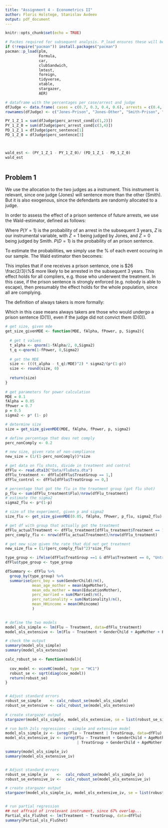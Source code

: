 ```yaml
---
title: "Assignment 4 - Econometrics II"
author: Floris Holstege, Stanislav Avdeev
output: pdf_document
---
```


```r
knitr::opts_chunk$set(echo = TRUE)

# Packes required for subsequent analysis. P_load ensures these will be installed and loaded. 
if (!require("pacman")) install.packages("pacman")
pacman::p_load(plm, 
               Formula,
               car,
               clubSandwich,
               lmtest,
               foreign,
               tidyverse,
               xtable,
               stargazer,
               AER)

```

```r

# dataframe with the percentages per case/arrest and judge
dfJudge <- data.frame( cases = c(0.7, 0.3, 0.4, 0.6), arrests = c(0.4, 0.6, 0.2, 0.5) )
rownames(dfJudge) <- c("Jones-Prison", "Jones-Other", "Smith-Prison", "Smith-Other")

PY_1_Z_1 = sum(dfJudge$perc_arrest_cond[c(1,2)])
PY_1_Z_0 = sum(dfJudge$perc_arrest_cond[c(3,4)])
PD_1_Z_1 = dfJudge$perc_sentence[1]
PD_1_Z_0 = dfJudge$perc_sentence[3]



wald_est <- (PY_1_Z_1 - PY_1_Z_0)/ (PD_1_Z_1 - PD_1_Z_0)
wald_est



```

## Problem 1


We use the allocation to the two judges as a instrument. This instrument is relevant, since one judge (Jones) will sentence more than the other (Smith). But it is also exogenous, since the defendants are randomly allocated to a judge. 

In order to assess the effect of a prison sentence of future arrests, we use the Wald-estimator, defined as follows:

\begin{align*}
\beta_{wald} = \frac{P(Y = 1 | Z = 1) - P(Y = 1 | Z = 0)}{P(D = 1 | Z = 1) = P(D = 1 | Z = 0 )}
\end{align*}

Where $P(Y = 1)$ is the probability of an arrest in the subsequent 3 years, $Z$ is our instrumental variable, with $Z = 1$ being judged by Jones, and $Z = 0$ being judged by Smith. $P(D = 1)$ is the probability of an prison sentence. 

To estimate the probabilities, we simply use the \% of each event occuring in our sample. The Wald estimator then becomes: 

\begin{align*}
\beta_{wald} =  \frac{0.46 - 0.38}{0.7 - 0.4} = \frac{0.08}{0.3} = 26 \frac{2/3}\%
\end{align*}

This implies that if one receives a prison sentence, one is  $26 \frac{2/3}\%$ more likely to be arrested in the subsequent 3 years. This effect holds for all compliers, e.g. those who underwent the treatment. In this case, if the prison sentence is strongly enforced (e.g. nobody is able to escape), then presumably the effect holds for the whole population, since all are complying. 

The definition of always takers is more formally: 
\begin{align*}
  D(1) = D(0) = 1
\end{align*}

Which in this case means always takers are those who would undergo a prison sentence (D(1)), even if the judge did not convict them (D(0)). 



```r


# get size, given mde 
get_size_givenMDE <- function(MDE, fAlpha, fPower, p, Sigma2){
  
  # get t values
  t_alpha <- qnorm(1-fAlpha/2, 0,Sigma2)
  t_q <-qnorm(1-fPower, 0,Sigma2)
  
  # get the MDE
  size <- (((t_alpha - t_q)/MDE)^2) * sigma2/(p*(1-p))
  size <- round(size, 0)
  
  return(size)
}
  
# get parameters for power calculation
MDE = 0.1
fAlpha = 0.05
fPower = 0.7
p = 0.5
sigma2 <- p* (1- p)

# determine size 
size = get_size_givenMDE(MDE, fAlpha, fPower, p, sigma2)

# define percentage that does not comply
perc_nonComply <- 0.2

# new size, given rate of non-compliance
new_size = (1/(1-perc_nonComply))*size


```


```r

# get data on flu shots, divide in treatment and control
dfFlu <- read.dta13("Data/FluData.dta")
dfFlu_treatment <- dfFlu[dfFlu$TreatGroup == 1,]
dfFlu_control <- dfFlu[dfFlu$TreatGroup == 0,]

# percentage that got the flu in the treatment group (got flu shot)
p_flu <- sum(dfFlu_treatment$Flu)/nrow(dfFlu_treatment)
# estimate the sigma2
sigma2_flu <- p*(1-p)

# size of the experiment, given p and sigma2
size_flu <- get_size_givenMDE(0.05, fAlpha, fPower, p_flu, sigma2_flu)

# get df with group that actually got the treatment
dfFlu_actualTreatment <- dfFlu_treatment[dfFlu_treatment$Treatment == 1,]
perc_comply_flu <- nrow(dfFlu_actualTreatment)/nrow(dfFlu_treatment)

# get new size given the rate that did not get treatment
new_size_flu = (1/(perc_comply_flu)^2)*size_flu

```


```r

type_group <- ifelse(dfFlu$TreatGroup ==1 & dfFlu$Treatment == 0, "Untreated treatment",ifelse(dfFlu$TreatGroup ==1 & dfFlu$Treatment == 1, "Treated treatment","control"))
dfFlu$type_group <- type_group

dfSummary <- dfFlu %>%
  group_by(type_group) %>% 
  summarise(perc_boy = sum(GenderChild)/n(),
            mean_age_mother = mean(AgeMother),
            mean_edu_mother = mean(EducationMother),
            perc_married = sum(Married)/n(),
            perc_nationality = sum(Nationality)/n(),
            mean_HHincome = mean(Hhincome)
            )
    

```


```r

# define the two models
model_ols_simple <- lm(Flu ~ Treatment, data=dfFlu_treatment)
model_ols_extensive <- lm(Flu ~ Treatment + GenderChild + AgeMother + EducationMother + Married + Nationality + Hhincome, data = dfFlu_treatment)

# check the output
summary(model_ols_simple)
summary(model_ols_extensive)

calc_robust_se <- function(model){
  
  cov_model <- vcovHC(model, type = "HC1")
  robust_se <- sqrt(diag(cov_model))
  return(robust_se)
}


# Adjust standard errors
robust_se_simple    <- calc_robust_se(model_ols_simple)
robust_se_extensive <- calc_robust_se(model_ols_extensive)
  
# create stargazer output
stargazer(model_ols_simple, model_ols_extensive, se = list(robust_se_simple, robust_se_extensive))

```

```R


# run both 2sls regressions - simple and extensive model
model_ols_simple_iv <- ivreg(Flu ~ Treatment | TreatGroup, data=dfFlu)
model_ols_extensive_iv <- ivreg(Flu ~ Treatment + GenderChild + AgeMother + EducationMother + Married + Nationality + Hhincome
                                | TreatGroup + GenderChild + AgeMother + EducationMother + Married + Nationality + Hhincome, data=dfFlu)

summary(model_ols_simple_iv)
summary(model_ols_extensive_iv)


# Adjust standard errors
robust_se_simple_iv    <-  calc_robust_se(model_ols_simple_iv)
robust_se_extensive_iv <-  calc_robust_se(model_ols_extensive_iv)

# create stargazer output
stargazer(model_ols_simple_iv, model_ols_extensive_iv, se = list(robust_se_simple_iv, robust_se_extensive_iv))



```

```R

# run partial regression
## not affraid of irrelevant instrument, since 67% overlap...
Partial_ols_FluShot <- lm(Treatment ~ TreatGroup, data=dfFlu)
summary(Partial_ols_FluShot)

```
